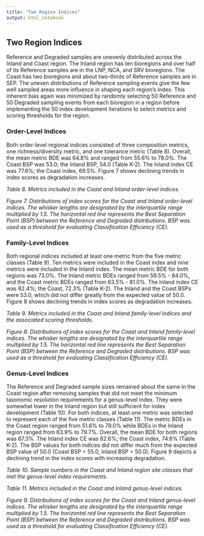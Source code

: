 ```yaml
---
title: "Two Region Indices"
output: html_notebook
---
```


## Two Region Indices

Reference and Degraded samples are unevenly distributed across the Inland and Coast region. The Inland region has ten bioregions and over half of its Reference samples are in the LNP, NCA, and SRV bioregions. The Coast has two bioregions and about two-thirds of Reference samples are in SEP. The uneven distributions of Reference sampling events give the few well sampled areas more influence in shaping each region’s index. This inherent bias again was minimized by randomly selecting 50 Reference and 50 Degraded sampling events from each bioregion in a region before implementing the 50 index development iterations to select metrics and scoring thresholds for the region.

### Order-Level Indices

Both order-level regional indices consisted of three composition metrics, one richness/diversity metric, and one tolerance metric (Table 8). Overall, the mean metric BDE was 64.8% and ranged from 55.6% to 78.0%. The Coast BSP was 53.0; the Inland BSP, 54.0 (Table K-2). The Inland index CE was 77.6%; the Coast index, 69.5%. Figure 7 shows declining trends in index scores as degradation increases.

_Table 8. Metrics included in the Coast and Inland order-level indices._

_Figure 7. Distributions of index scores for the Coast and Inland order-level indices. The whisker lengths are designated by the interquartile range multiplied by 1.5. The horizontal red line represents the Best Separation Point (BSP) between the Reference and Degraded distributions. BSP was used as a threshold for evaluating Classification Efficiency (CE)._

### Family-Level Indices

Both regional indices included at least one metric from the five metric classes (Table 9). Ten metrics were included in the Coast index and nine metrics were included in the Inland index. The mean metric BDE for both regions was 73.0%. The Inland metric BDEs ranged from 59.5% - 84.0%, and the Coast metric BDEs ranged from 63.5% - 81.0%. The Inland index CE was 82.4%; the Coast, 72.3% (Table K-2). The Inland and the Coast BSPs were 53.0, which did not differ greatly from the expected value of 50.0. Figure 8 shows declining trends in index scores as degradation increases.

_Table 9. Metrics included in the Coast and Inland family-level indices and the associated scoring thresholds._

_Figure 8. Distributions of index scores for the Coast and Inland family-level indices. The whisker lengths are designated by the interquartile range multiplied by 1.5. The horizontal red line represents the Best Separation Point (BSP) between the Reference and Degraded distributions. BSP was used as a threshold for evaluating Classification Efficiency (CE)._

### Genus-Level Indices

The Reference and Degraded sample sizes remained about the same in the Coast region after removing samples that did not meet the minimum taxonomic resolution requirements for a genus-level index. They were somewhat lower in the Inland region but still sufficient for index development (Table 10). For both indices, at least one metric was selected to represent each of the five metric classes (Table 11). The metric BDEs in the Coast region ranged from 51.6% to 79.0% while BDEs in the Inland region ranged from 63.9% to 79.7%. Overall, the mean BDE for both regions was 67.3%. The Inland index CE was 82.6%; the Coast index, 74.6% (Table K-2). The BSP values for both indices did not differ much from the expected BSP value of 50.0 (Coast BSP = 55.0, Inland BSP = 50.0). Figure 9 depicts a declining trend in the index scores with increasing degradation.

_Table 10. Sample numbers in the Coast and Inland region site classes that met the genus-level index requirements._

_Table 11. Metrics included in the Coast and Inland genus-level indices._

_Figure 9. Distributions of index scores for the Coast and Inland genus-level indices. The whisker lengths are designated by the interquartile range multiplied by 1.5. The horizontal red line represents the Best Separation Point (BSP) between the Reference and Degraded distributions. BSP was used as a threshold for evaluating Classification Efficiency (CE)._